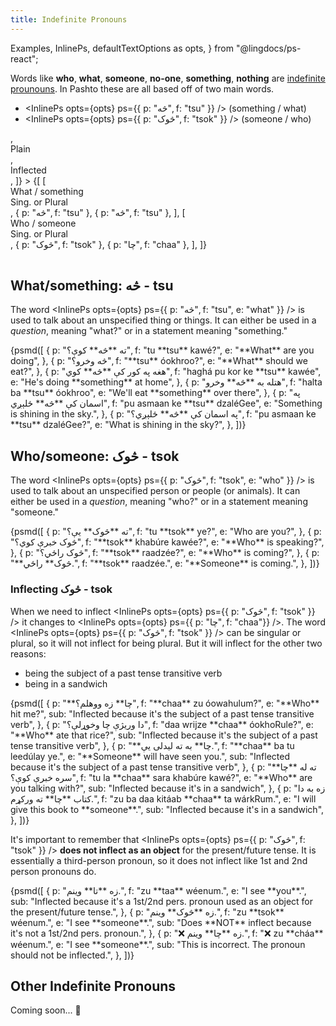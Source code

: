 ```yaml
---
title: Indefinite Pronouns
---
```


  Examples,
  InlinePs,
  defaultTextOptions as opts,
} from "@lingdocs/ps-react";

Words like **who**, **what**, **someone**, **no-one**, **something**, **nothing** are [indefinite prounouns](https://en.wikipedia.org/wiki/Indefinite_pronoun). In Pashto these are all based off of two main words.

- <InlinePs opts={opts} ps={{ p: "څه", f: "tsu" }} /> (something / what)
- <InlinePs opts={opts} ps={{ p: "څوک", f: "tsok" }} /> (someone / who)

<Table
  opts={opts}
  headRow={[
    <div></div>,
    <div className="d-flex flex-row flex-align-items-center">
      <div className="mr-2">
        <InlineInflectionButton />
      </div>
      <div className="align-self-center">Plain</div>
    </div>,
    <div className="d-flex flex-row flex-align-items-center">
      <div className="mr-2">
        <InlineInflectionButton inflection={1} />
      </div>
      <div className="align-self-center">Inflected</div>
    </div>,
  ]}
>
  {[
    [
      <div>
        <div>What / something</div>
        <div className="text-muted">Sing. or Plural</div>
      </div>,
      { p: "څه", f: "tsu" },
      { p: "څه", f: "tsu" },
    ],
    [
      <div>
        <div>Who / someone</div>
        <div className="text-muted">Sing. or Plural</div>
      </div>,
      { p: "څوک", f: "tsok" },
      { p: "چا", f: "chaa" },
    ],
  ]}
</Table>

## What/something: څه - tsu

The word <InlinePs opts={opts} ps={{ p: "څه", f: "tsu", e: "what" }} /> is used to talk about an unspecified thing or things. It can either be used in a _question_, meaning "what?" or in a statement meaning "something."

<Examples opts={opts}>
  {psmd([
    {
      p: "ته **څه** کوې؟",
      f: "tu **tsu** kawé?",
      e: "**What** are you doing",
    },
    {
      p: "څه وخرو؟",
      f: "**tsu** óokhroo?",
      e: "**What** should we eat?",
    },
    {
      p: "هغه په کور کې **څه** کوي",
      f: "haghá pu kor ke **tsu** kawée",
      e: "He's doing **something** at home",
    },
    {
      p: "هتله به **څه** وخرو",
      f: "halta ba **tsu** óokhroo",
      e: "We'll eat **something** over there",
    },
    {
      p: "په اسمان کې **څه** ځلېږي",
      f: "pu asmaan ke **tsu** dzaléGee",
      e: "Something is shining in the sky.",
    },
    {
      p: "په اسمان کې **څه** ځلېږي؟",
      f: "pu asmaan ke **tsu** dzaléGee?",
      e: "What is shining in the sky?",
    },
  ])}
</Examples>

## Who/someone: څوک - tsok

The word <InlinePs opts={opts} ps={{ p: "څوک", f: "tsok", e: "who" }} /> is used to talk about an unspecified person or people (or animals). It can either be used in a _question_, meaning "who?" or in a statement meaning "someone."

<Examples opts={opts}>
  {psmd([
    {
      p: "ته **څوک** یې؟",
      f: "tu **tsok** ye?",
      e: "Who are you?",
    },
    {
      p: "څوک خبرې کوي؟",
      f: "**tsok** khabúre kawée?",
      e: "**Who** is speaking?",
    },
    {
      p: "څوک راځي؟",
      f: "**tsok** raadzée?",
      e: "**Who** is coming?",
    },
    {
      p: "**څوک** راځي.",
      f: "**tsok** raadzée.",
      e: "**Someone** is coming.",
    },
  ])}
</Examples>

### Inflecting څوک - tsok

When we need to inflect <InlinePs opts={opts} ps={{ p: "څوک", f: "tsok" }} /> it changes to <InlinePs opts={opts} ps={{ p: "چا", f: "chaa"}} />. The word <InlinePs opts={opts} ps={{ p: "څوک", f: "tsok" }} /> can be singular or plural, so it will not inflect for being plural. But it will inflect for the other two reasons:

- being the subject of a past tense transitive verb
- being in a sandwich

<Examples opts={opts}>
  {psmd([
    {
      p: "**چا** زه ووهلم؟",
      f: "**chaa** zu óowahulum?",
      e: "**Who** hit me?",
      sub: "Inflected because it's the subject of a past tense transitive verb",
    },
    {
      p: "دا وریژې چا وخوړلې؟",
      f: "daa wrijze **chaa** óokhoRule?",
      e: "**Who** ate that rice?",
      sub: "Inflected because it's the subject of a past tense transitive verb",
    },
    {
      p: "**چا** به ته لیدلی یې.",
      f: "**chaa** ba tu leedúlay ye.",
      e: "**Someone** will have seen you.",
      sub: "Inflected because it's the subject of a past tense transitive verb",
    },
    {
      p: "ته له **چا** سره خبرې کوې؟",
      f: "tu la **chaa** sara khabúre kawé?",
      e: "**Who** are you talking with?",
      sub: "Inflected because it's in a sandwich",
    },
    {
      p: "زه به دا کتاب **چا** ته ورکړم.",
      f: "zu ba daa kitáab **chaa** ta wárkRum.",
      e: "I will give this book to **someone**.",
      sub: "Inflected because it's in a sandwich",
    },
  ])}
</Examples>

It's important to remember that <InlinePs opts={opts} ps={{ p: "څوک", f: "tsok" }} /> **does not inflect as an object** for the present/future tense. It is essentially a third-person pronoun, so it <Link to="/pronouns/pronouns-basic/#%EF%B8%8F-inflecting-1st2nd-person-pronouns-%EF%B8%8F">does not inflect like 1st and 2nd person pronouns do</Link>.

<Examples opts={opts}>
  {psmd([
    {
      p: "زه **تا** وینم.",
      f: "zu **taa** wéenum.",
      e: "I see **you**.",
      sub: "Inflected because it's a 1st/2nd pers. pronoun used as an object for the present/future tense.",
    },
    {
      p: "زه **څوک** وینم.",
      f: "zu **tsok** wéenum.",
      e: "I see **someone**.",
      sub: "Does **NOT** inflect because it's not a 1st/2nd pers. pronoun.",
    },
    {
      p: "❌ زه **چا** وینم.",
      f: "❌ zu **cháa** wéenum.",
      e: "I see **someone**.",
      sub: "This is incorrect. The pronoun should not be inflected.",
    },
  ])}
</Examples>

## Other Indefinite Pronouns

Coming soon... 🚧
